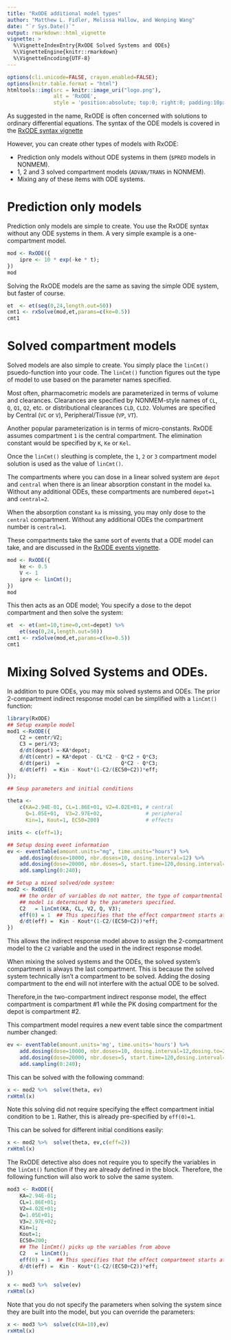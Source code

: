 ```yaml
---
title: "RxODE additional model types"
author: "Matthew L. Fidler, Melissa Hallow, and Wenping Wang"
date: "`r Sys.Date()`"
output: rmarkdown::html_vignette
vignette: >
  %\VignetteIndexEntry{RxODE Solved Systems and ODEs}
  %\VignetteEngine{knitr::rmarkdown}
  %\VignetteEncoding{UTF-8}
---
```

```r
options(cli.unicode=FALSE, crayon.enabled=FALSE);
options(knitr.table.format = "html")
htmltools::img(src = knitr::image_uri("logo.png"),
               alt = 'RxODE',
               style = 'position:absolute; top:0; right:0; padding:10px; border: 0;')
```

As suggested in the name, RxODE is often concerned with solutions to
ordinary differential equations.  The syntax of the ODE models is
covered in the [RxODE syntax vignette](RxODE-syntax.html)

However, you can create other types of models with RxODE:

- Prediction only models without ODE systems in them (`$PRED` models
  in NONMEM).
- 1, 2 and 3 solved compartment models (`ADVAN/TRANS` in NONMEM).
- Mixing any of these items with ODE systems.

# Prediction only models

Prediction only models are simple to create.  You use the RxODE syntax
without any ODE systems in them.  A very simple example is a one-compartment model.

```r
mod <- RxODE({
    ipre <- 10 * exp(-ke * t);
})
mod
```

Solving the RxODE models are the same as saving the simple ODE system, but faster of course.

```r
et  <- et(seq(0,24,length.out=50))
cmt1 <- rxSolve(mod,et,params=c(ke=0.5))
cmt1
```

# Solved compartment models

Solved models are also simple to create. You simply place the
`linCmt()` psuedo-function into your code.  The `linCmt()` function
figures out the type of model to use based on the parameter names
specified.

Most often, pharmacometric models are parameterized in terms of volume
and clearances. Clearances are specified by NONMEM-style names of
`CL`, `Q`, `Q1`, `Q2`, etc. or distributional clearances `CLD`,
`CLD2`. Volumes are specified by Central (`VC` or `V`),
Peripheral/Tissue (`VP`, `VT`).

Another popular parameterization is in terms of micro-constants. RxODE
assumes compartment `1` is the central compartment.  The elimination
constant would be specified by `K`, `Ke` or `Kel`.

Once the `linCmt()` sleuthing is complete, the `1`, `2` or `3`
compartment model solution is used as the value of `linCmt()`.

The compartments where you can dose in a linear solved system are
`depot` and `central` when there is an linear absorption constant in
the model `ka`.  Without any additional ODEs, these compartments are
numbered `depot=1` and `central=2`.

When the absorption constant `ka` is missing, you may only dose to the
`central` compartment.  Without any additional ODEs the compartment
number is `central=1`.

These compartments take the same sort of events that a ODE model can
take, and are discussed in the [RxODE events
vignette](RxODE-events.html). 

```r
mod <- RxODE({
    ke <- 0.5
    V <- 1
    ipre <- linCmt();
})
mod
```

This then acts as an ODE model; You specify a dose to the depot
compartment and then solve the system:

```r
et  <- et(amt=10,time=0,cmt=depot) %>%
    et(seq(0,24,length.out=50))
cmt1 <- rxSolve(mod,et,params=c(ke=0.5))
cmt1
```

# Mixing Solved Systems and ODEs.

In addition to pure ODEs, you may mix solved systems and ODEs.  The
prior 2-compartment indirect response model can be simplified with a
`linCmt()` function:

```r
library(RxODE)
## Setup example model
mod1 <-RxODE({
    C2 = centr/V2;
    C3 = peri/V3;
    d/dt(depot) =-KA*depot;
    d/dt(centr) = KA*depot - CL*C2 - Q*C2 + Q*C3;
    d/dt(peri)  =                    Q*C2 - Q*C3;
    d/dt(eff)  = Kin - Kout*(1-C2/(EC50+C2))*eff;
});

## Seup parameters and initial conditions

theta <-
    c(KA=2.94E-01, CL=1.86E+01, V2=4.02E+01, # central
      Q=1.05E+01,  V3=2.97E+02,              # peripheral
      Kin=1, Kout=1, EC50=200)               # effects

inits <- c(eff=1);

## Setup dosing event information
ev <- eventTable(amount.units="mg", time.units="hours") %>%
    add.dosing(dose=10000, nbr.doses=10, dosing.interval=12) %>%
    add.dosing(dose=20000, nbr.doses=5, start.time=120,dosing.interval=24) %>%
    add.sampling(0:240);

## Setup a mixed solved/ode system:
mod2 <- RxODE({
    ## the order of variables do not matter, the type of compartmental
    ## model is determined by the parameters specified.
    C2   = linCmt(KA, CL, V2, Q, V3);
    eff(0) = 1  ## This specifies that the effect compartment starts at 1.
    d/dt(eff) =  Kin - Kout*(1-C2/(EC50+C2))*eff;
})
```


This allows the indirect response model above to assign the
2-compartment model to the `C2` variable and the used in the indirect
response model.

When mixing the solved systems and the ODEs, the solved system's
compartment is always the last compartment.  This is because the
solved system technically isn't a compartment to be solved.  Adding
the dosing compartment to the end will not interfere with the actual
ODE to be solved.

Therefore,in the two-compartment indirect response model, the effect
compartment is compartment #1 while the PK dosing compartment for the
depot is compartment #2.

This compartment model requires a new event table since the
compartment number changed:

```r
ev <- eventTable(amount.units='mg', time.units='hours') %>%
    add.dosing(dose=10000, nbr.doses=10, dosing.interval=12,dosing.to=2) %>%
    add.dosing(dose=20000, nbr.doses=5, start.time=120,dosing.interval=24,dosing.to=2) %>%
    add.sampling(0:240);
```

This can be solved with the following command:

```r
x <- mod2 %>%  solve(theta, ev)
rxHtml(x)
```

Note this solving did not require specifying the effect compartment
initial condition to be `1`.  Rather, this is already pre-specified by `eff(0)=1`.

This can be solved for different initial conditions easily:

```r
x <- mod2 %>%  solve(theta, ev,c(eff=2))
rxHtml(x)
```

The RxODE detective also does not require you to specify the variables
in the `linCmt()` function if they are already defined in the block.
Therefore, the following function will also work to solve the same
system.


```r
mod3 <- RxODE({
    KA=2.94E-01;
    CL=1.86E+01;
    V2=4.02E+01;
    Q=1.05E+01;
    V3=2.97E+02;
    Kin=1;
    Kout=1;
    EC50=200;
    ## The linCmt() picks up the variables from above
    C2   = linCmt();
    eff(0) = 1  ## This specifies that the effect compartment starts at 1.
    d/dt(eff) =  Kin - Kout*(1-C2/(EC50+C2))*eff;
})

x <- mod3 %>%  solve(ev)
rxHtml(x)
```

Note that you do not specify the parameters when solving the system
since they are built into the model, but you can override the parameters:

```r
x <- mod3 %>%  solve(c(KA=10),ev)
rxHtml(x)
```
